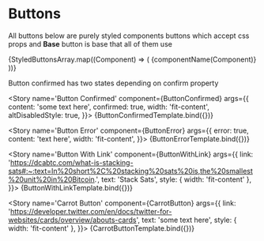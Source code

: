 


<Meta title="ButtonsMDX" />

# Buttons

<p> All buttons below are purely styled components buttons which accept css props and <strong>Base</strong> button is base that all of them use </p>

<Canvas>
<Story name='Styled Buttons' component={Base} argTypes={{padding:{
    name:'Padding',
    type:{name:'string',required:false},
    defaultValue:'18px',
    description:'Padding of the buttonz'
    },
    width:{
        control:{
            type:'string',
        }
    }
    }} >
<AutoRowCleanGap gap={12} >
  {StyledButtonsArray.map((Component) => (
      <Component style={{ width: 'auto' }} key={Component.index}>
        {componentName(Component)}
      </Component>
    ))}
    </AutoRowCleanGap>
</Story>
</Canvas>



<p> Button confirmed has two states depending on confirm property</p>


<Story name='Button Confirmed' component={ButtonConfirmed} args={{
  content: 'some text here',
  confirmed: true,
  width: 'fit-content',
  altDisabledStyle: true,
}}>
  {ButtonConfirmedTemplate.bind({})}
</Story>


<Story name='Button Error' component={ButtonError} args={{
  error: true,
  content: 'text here',
  width: 'fit-content',
}}>
{ButtonErrorTemplate.bind({})}
</Story> 


<Story name='Button With Link' component={ButtonWithLink} args={{
  link:
    'https://dcabtc.com/what-is-stacking-sats#:~:text=In%20short%2C%20stacking%20sats%20is,the%20smallest%20unit%20in%20Bitcoin.',
  text: 'Stack Sats',
  style: { width: 'fit-content' },
}}>
{ButtonWithLinkTemplate.bind({})}
</Story> 


<Story name='Carrot Button' component={CarrotButton} args={{
  link: 'https://developer.twitter.com/en/docs/twitter-for-websites/cards/overview/abouts-cards',
  text: 'some text here',
  style: { width: 'fit-content' },
}}>
{CarrotButtonTemplate.bind({})}
</Story> 







